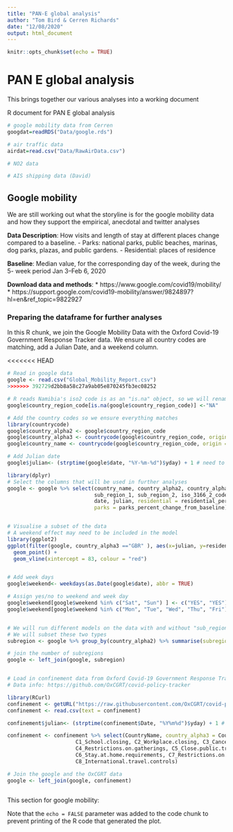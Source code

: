 ```yaml
---
title: "PAN-E global analysis"
author: "Tom Bird & Cerren Richards"
date: "12/08/2020"
output: html_document
---
```


```r
knitr::opts_chunk$set(echo = TRUE)
```

# PAN E global analysis
This brings together our various analyses into a working document

R document for PAN E global analysis

```r
# google mobility data from Cerren
googdat=readRDS("Data/google.rds")

# air traffic data
airdat=read.csv("Data/RawAirData.csv")

# NO2 data

# AIS shipping data (David)
```

## Google mobility
We are still working out what the storyline is for the google mobility data and how they support the empirical, anecdotal and twitter analyses 

**Data Description**: How visits and length of stay at different places change compared to a baseline.
    - Parks: national parks, public beaches, marinas, dog parks, plazas, and public gardens.
    - Residential: places of residence
    
**Baseline**: Median value, for the corresponding day of the week, during the 5- week period Jan 3–Feb 6, 2020

**Download data and methods**:
* https://www.google.com/covid19/mobility/
* https://support.google.com/covid19-mobility/answer/9824897?hl=en&ref_topic=9822927


### Preparing the dataframe for further analyses
In this R chunk, we join the Google Mobility Data with the Oxford Covid-19 Government Response Tracker data. We ensure all country codes are matching, add a Julian Date, and a weekend column.

<<<<<<< HEAD
```r
# Read in google data
google <- read.csv("Global_Mobility_Report.csv")
>>>>>>> 392729d2bb8a58c27a9ab05e870245fb3ec08252

# R reads Namibia's iso2 code is as an "is.na" object, so we will rename it to NA
google$country_region_code[is.na(google$country_region_code)] <-"NA"

# Add the country codes so we ensure everything matches 
library(countrycode)
google$country_alpha2 <- google$country_region_code
google$country_alpha3 <- countrycode(google$country_region_code, origin = 'iso2c', destination = 'iso3c')
google$country_name <- countrycode(google$country_region_code, origin = 'iso2c', destination = 'country.name')

# Add Julian date
google$julian<- (strptime(google$date, "%Y-%m-%d")$yday) + 1 # need to add 1 day because 2020 is a leap year

library(dplyr)
# Select the columns that will be used in further analyses
google <- google %>% select(country_name, country_alpha2, country_alpha3,
                            sub_region_1, sub_region_2, iso_3166_2_code,
                            date, julian, residential = residential_percent_change_from_baseline, 
                            parks = parks_percent_change_from_baseline)


# Visualise a subset of the data
# A weekend effect may need to be included in the model
library(ggplot2)
ggplot(filter(google, country_alpha3 =="GBR" ), aes(x=julian, y=residential)) + 
  geom_point() + 
  geom_vline(xintercept = 83, colour = "red")


# Add week days 
google$weekend<- weekdays(as.Date(google$date), abbr = TRUE)

# Assign yes/no to weekend and week day
google$weekend[google$weekend %in% c("Sat", "Sun") ] <- c("YES", "YES")
google$weekend[google$weekend %in% c("Mon", "Tue", "Wed", "Thu", "Fri") ] <- c("NO", "NO", "NO", "NO", "NO")


# We will run different models on the data with and without "sub_region_1"
# We will subset these two types
subregion <- google %>% group_by(country_alpha2) %>% summarise(subregions = n_distinct(sub_region_1))

# join the number of subregions
google <- left_join(google, subregion)


# Load in confinement data from Oxford Covid-19 Government Response Tracker (OxCGRT)
# Data info: https://github.com/OxCGRT/covid-policy-tracker

library(RCurl)
confinement <- getURL("https://raw.githubusercontent.com/OxCGRT/covid-policy-tracker/master/data/OxCGRT_latest_withnotes.csv")
confinement <- read.csv(text = confinement)

confinement$julian<- (strptime(confinement$Date, "%Y%m%d")$yday) + 1 # need to add 1 day because 2020 is a leap year

confinement <- confinement %>% select(CountryName, country_alpha3 = CountryCode, Date, julian, StringencyIndex, 
                      C1_School.closing, C2_Workplace.closing, C3_Cancel.public.events,
                      C4_Restrictions.on.gatherings, C5_Close.public.transport,
                      C6_Stay.at.home.requirements, C7_Restrictions.on.internal.movement, 
                      C8_International.travel.controls)

# Join the google and the OxCGRT data
google <- left_join(google, confinement)
```

```r

```


This section for google mobility:



Note that the `echo = FALSE` parameter was added to the code chunk to prevent printing of the R code that generated the plot.
